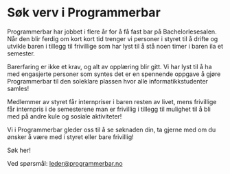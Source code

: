 
# Søk verv i Programmerbar

Programmerbar har jobbet i flere år for å få fast bar på Bachelorlesesalen. Når den blir ferdig om kort kort tid trenger vi personer i styret til å drifte og utvikle baren i tillegg til frivillige som har lyst til å stå noen timer i baren ila et semester.

Barerfaring er ikke et krav, og alt av opplæring blir gitt. Vi har lyst til å ha med engasjerte personer som syntes det er en spennende oppgave å gjøre Programmerbar til den soleklare plassen hvor alle informatikkstudenter samles!

Medlemmer av styret får internpriser i baren resten av livet, mens frivillige får internpris i de semesterene man er frivillig i tillegg til mulighet til å bli med på andre kule og sosiale aktiviteter!

Vi i Programmerbar gleder oss til å se søknaden din, ta gjerne med om du ønsker å være med i styret eller bare frivillig!

<FancyLink href="/sok/programmerbar" className="my-4">
  Søk her!
</FancyLink>

Ved spørsmål: [leder@programmerbar.no](mailto:leder@programmerbar.no)

